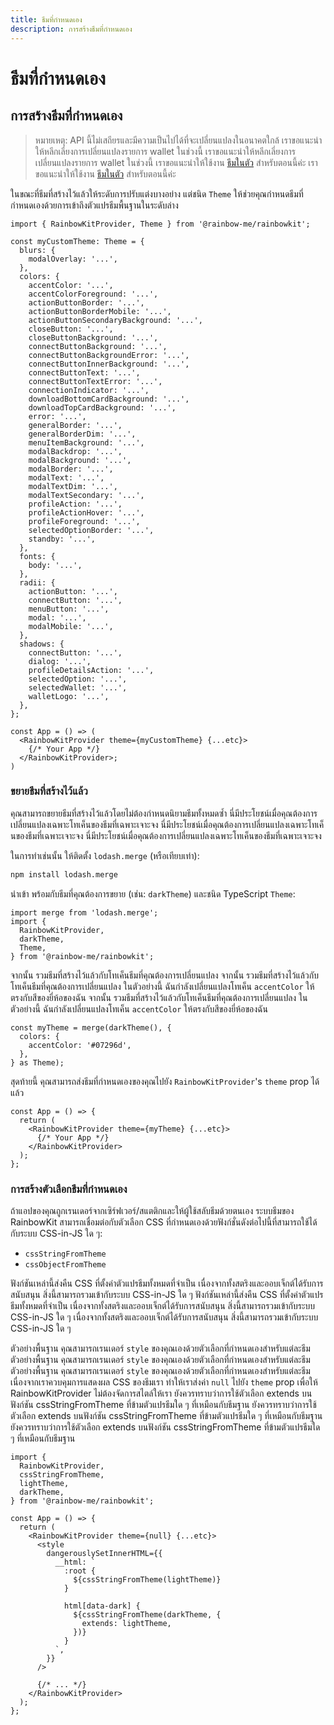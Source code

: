 ```yaml
---
title: ธีมที่กำหนดเอง
description: การสร้างธีมที่กำหนดเอง
---
```


# ธีมที่กำหนดเอง

## การสร้างธีมที่กำหนดเอง

> หมายเหตุ: API นี้ไม่เสถียรและมีความเป็นไปได้ที่จะเปลี่ยนแปลงในอนาคตใกล้ เราขอแนะนำให้หลีกเลี่ยงการเปลี่ยนแปลงรายการ wallet ในช่วงนี้ เราขอแนะนำให้หลีกเลี่ยงการเปลี่ยนแปลงรายการ wallet ในช่วงนี้ เราขอแนะนำให้ใช้งาน [ธีมในตัว](/docs/theming) สำหรับตอนนี้ค่ะ เราขอแนะนำให้ใช้งาน [ธีมในตัว](/docs/theming) สำหรับตอนนี้ค่ะ

ในขณะที่ธีมที่สร้างไว้แล้วให้ระดับการปรับแต่งบางอย่าง แต่ชนิด `Theme` ให้ช่วยคุณกำหนดธีมที่กำหนดเองด้วยการเข้าถึงตัวแปรธีมพื้นฐานในระดับล่าง

```tsx
import { RainbowKitProvider, Theme } from '@rainbow-me/rainbowkit';

const myCustomTheme: Theme = {
  blurs: {
    modalOverlay: '...',
  },
  colors: {
    accentColor: '...',
    accentColorForeground: '...',
    actionButtonBorder: '...',
    actionButtonBorderMobile: '...',
    actionButtonSecondaryBackground: '...',
    closeButton: '...',
    closeButtonBackground: '...',
    connectButtonBackground: '...',
    connectButtonBackgroundError: '...',
    connectButtonInnerBackground: '...',
    connectButtonText: '...',
    connectButtonTextError: '...',
    connectionIndicator: '...',
    downloadBottomCardBackground: '...',
    downloadTopCardBackground: '...',
    error: '...',
    generalBorder: '...',
    generalBorderDim: '...',
    menuItemBackground: '...',
    modalBackdrop: '...',
    modalBackground: '...',
    modalBorder: '...',
    modalText: '...',
    modalTextDim: '...',
    modalTextSecondary: '...',
    profileAction: '...',
    profileActionHover: '...',
    profileForeground: '...',
    selectedOptionBorder: '...',
    standby: '...',
  },
  fonts: {
    body: '...',
  },
  radii: {
    actionButton: '...',
    connectButton: '...',
    menuButton: '...',
    modal: '...',
    modalMobile: '...',
  },
  shadows: {
    connectButton: '...',
    dialog: '...',
    profileDetailsAction: '...',
    selectedOption: '...',
    selectedWallet: '...',
    walletLogo: '...',
  },
};

const App = () => (
  <RainbowKitProvider theme={myCustomTheme} {...etc}>
    {/* Your App */}
  </RainbowKitProvider>;
)
```

### ขยายธีมที่สร้างไว้แล้ว

คุณสามารถขยายธีมที่สร้างไว้แล้วโดยไม่ต้องกำหนดนิยามธีมทั้งหมดซ้ำ นี่มีประโยชน์เมื่อคุณต้องการเปลี่ยนแปลงเฉพาะโทเค็นของธีมที่เฉพาะเจาะจง นี่มีประโยชน์เมื่อคุณต้องการเปลี่ยนแปลงเฉพาะโทเค็นของธีมที่เฉพาะเจาะจง นี่มีประโยชน์เมื่อคุณต้องการเปลี่ยนแปลงเฉพาะโทเค็นของธีมที่เฉพาะเจาะจง

ในการทำเช่นนั้น ให้ติดตั้ง `lodash.merge` (หรือเทียบเท่า):

```bash
npm install lodash.merge
```

นำเข้า พร้อมกับธีมที่คุณต้องการขยาย (เช่น: `darkTheme`) และชนิด TypeScript `Theme`:

```tsx
import merge from 'lodash.merge';
import {
  RainbowKitProvider,
  darkTheme,
  Theme,
} from '@rainbow-me/rainbowkit';
```

จากนั้น รวมธีมที่สร้างไว้แล้วกับโทเค็นธีมที่คุณต้องการเปลี่ยนแปลง จากนั้น รวมธีมที่สร้างไว้แล้วกับโทเค็นธีมที่คุณต้องการเปลี่ยนแปลง ในตัวอย่างนี้ ฉันกำลังเปลี่ยนแปลงโทเค็น `accentColor` ให้ตรงกับสีของยี่ห้อของฉัน จากนั้น รวมธีมที่สร้างไว้แล้วกับโทเค็นธีมที่คุณต้องการเปลี่ยนแปลง ในตัวอย่างนี้ ฉันกำลังเปลี่ยนแปลงโทเค็น `accentColor` ให้ตรงกับสีของยี่ห้อของฉัน

```tsx
const myTheme = merge(darkTheme(), {
  colors: {
    accentColor: '#07296d',
  },
} as Theme);
```

สุดท้ายนี้ คุณสามารถส่งธีมที่กำหนดเองของคุณไปยัง `RainbowKitProvider`'s `theme` prop ได้แล้ว

```tsx
const App = () => {
  return (
    <RainbowKitProvider theme={myTheme} {...etc}>
      {/* Your App */}
    </RainbowKitProvider>
  );
};
```

### การสร้างตัวเลือกธีมที่กำหนดเอง

ถ้าแอปของคุณถูกเรนเดอร์จากเซิร์ฟเวอร์/สแตติกและให้ผู้ใช้สลับธีมด้วยตนเอง ระบบธีมของ RainbowKit สามารถเชื่อมต่อกับตัวเลือก CSS ที่กำหนดเองด้วยฟังก์ชั่นดังต่อไปนี้ที่สามารถใช้ได้กับระบบ CSS-in-JS ใด ๆ:

- `cssStringFromTheme`
- `cssObjectFromTheme`

ฟังก์ชันเหล่านี้ส่งคืน CSS ที่ตั้งค่าตัวแปรธีมทั้งหมดที่จำเป็น เนื่องจากทั้งสตริงและออบเจ็กต์ได้รับการสนับสนุน สิ่งนี้สามารถรวมเข้ากับระบบ CSS-in-JS ใด ๆ ฟังก์ชันเหล่านี้ส่งคืน CSS ที่ตั้งค่าตัวแปรธีมทั้งหมดที่จำเป็น เนื่องจากทั้งสตริงและออบเจ็กต์ได้รับการสนับสนุน สิ่งนี้สามารถรวมเข้ากับระบบ CSS-in-JS ใด ๆ เนื่องจากทั้งสตริงและออบเจ็กต์ได้รับการสนับสนุน สิ่งนี้สามารถรวมเข้ากับระบบ CSS-in-JS ใด ๆ

ตัวอย่างพื้นฐาน คุณสามารถเรนเดอร์ `style` ของคุณเองด้วยตัวเลือกที่กำหนดเองสำหรับแต่ละธีม ตัวอย่างพื้นฐาน คุณสามารถเรนเดอร์ `style` ของคุณเองด้วยตัวเลือกที่กำหนดเองสำหรับแต่ละธีม ตัวอย่างพื้นฐาน คุณสามารถเรนเดอร์ `style` ของคุณเองด้วยตัวเลือกที่กำหนดเองสำหรับแต่ละธีม เนื่องจากเราควบคุมการแสดงผล CSS ของธีมเรา ทำให้เราส่งค่า `null` ไปยัง `theme` prop เพื่อให้ RainbowKitProvider ไม่ต้องจัดการสไตล์ให้เรา ยังควรทราบว่าการใช้ตัวเลือก extends บนฟังก์ชัน cssStringFromTheme ที่ข้ามตัวแปรธีมใด ๆ ที่เหมือนกับธีมฐาน ยังควรทราบว่าการใช้ตัวเลือก extends บนฟังก์ชัน cssStringFromTheme ที่ข้ามตัวแปรธีมใด ๆ ที่เหมือนกับธีมฐาน ยังควรทราบว่าการใช้ตัวเลือก extends บนฟังก์ชัน cssStringFromTheme ที่ข้ามตัวแปรธีมใด ๆ ที่เหมือนกับธีมฐาน

```tsx
import {
  RainbowKitProvider,
  cssStringFromTheme,
  lightTheme,
  darkTheme,
} from '@rainbow-me/rainbowkit';

const App = () => {
  return (
    <RainbowKitProvider theme={null} {...etc}>
      <style
        dangerouslySetInnerHTML={{
          __html: `
            :root {
              ${cssStringFromTheme(lightTheme)}
            }

            html[data-dark] {
              ${cssStringFromTheme(darkTheme, {
                extends: lightTheme,
              })}
            }
          `,
        }}
      />

      {/* ... */}
    </RainbowKitProvider>
  );
};
```
